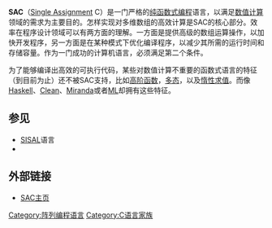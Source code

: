 {{Infobox programming language
|name = SAC
|logo = 
|paradigm = [[阵列编程|阵列式]], [[函数式编程|函数式]]
|year = {{start date and age|1994}}
|designer = Sven-Bodo Scholz, Clemens Grelck 等
|developer = 
|latest release version = v1.3.3-581-1
|latest release date = {{start date and age|2021|04|08}}
|typing = [[静态类型|静态]], [[强类型|强类型]]
|implementations =
|dialects = 
|influenced_by = [[APL语言|APL]], [[SISAL|SISAL]], [[C语言|C]]
|influenced = 
|operating_system = [[POSIX|POSIX兼容]] [[UNIX|UNIX]]
|license = 专有[https://github.com/SacBase/Stdlib/blob/master/LICENSE.txt]
|website = http://www.sac-home.org
}}
'''SAC'''（[[单赋值|Single Assignment]] C）是一门严格的[[纯函数式编程|纯函数式编程]]语言，以满足[[数值计算|数值计算]]领域的需求为主要目的。怎样实现对多维数组的高效计算是SAC的核心部分。效率在程序设计领域可以有两方面的理解。一方面是提供高级的数组运算操作，以加快开发程序，另一方面是在某种模式下优化编译程序，以减少其所需的运行时间和存储容量。作为一门成功的计算机语言，必须满足第二个条件。

为了能够编译出高效的可执行代码，某些对数值计算不重要的函数式语言的特征（到目前为止）还不被SAC支持，比如[[高阶函数|高阶函数]]，[[多态_(计算机科学)|多态]]，以及[[惰性求值|惰性求值]]。而像[[Haskell|Haskell]]、[[Clean_(编程语言)|Clean]]、[[Miranda_(编程语言)|Miranda]]或者[[ML语言|ML]]却拥有这些特征。

== 参见 ==
* [[SISAL|SISAL]]语言
* {{en-link|SA-C (编程语言)|SA-C (programming language)}}

== 外部链接 ==
* [http://www.sac-home.org/ SAC主页]{{Wayback|url=http://www.sac-home.org/ |date=20060924095823 }}

{{程序设计语言|Logo}}

[[Category:阵列编程语言|Category:阵列编程语言]]
[[Category:C语言家族|Category:C语言家族]]